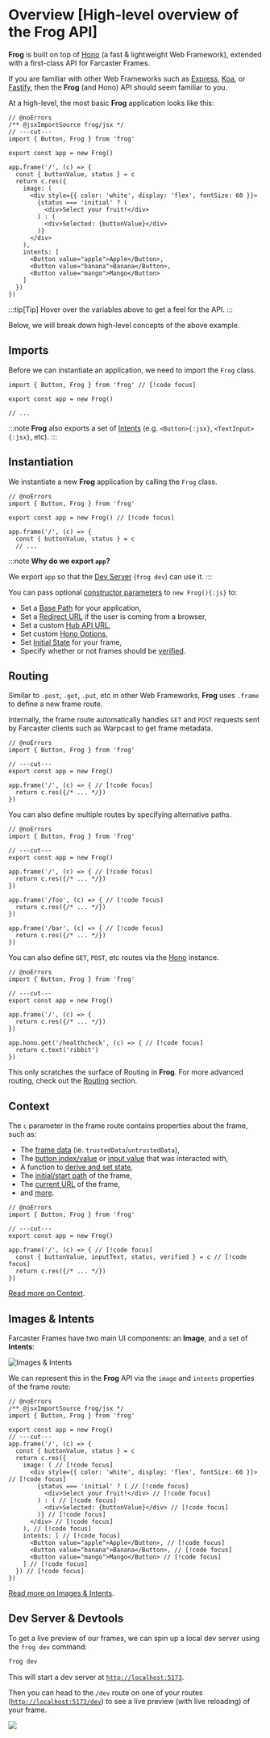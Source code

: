 # Overview [High-level overview of the Frog API] 

**Frog** is built on top of [Hono](https://hono.dev/) (a fast & lightweight Web Framework), 
extended with a first-class API for Farcaster Frames. 

If you are familiar with other Web Frameworks such as [Express](https://expressjs.com/), [Koa](https://koajs.com/), or [Fastify](https://fastify.dev/),
then the **Frog** (and Hono) API should seem familiar to you.

At a high-level, the most basic **Frog** application looks like this:

```tsx twoslash [src/index.tsx]
// @noErrors
/** @jsxImportSource frog/jsx */
// ---cut---
import { Button, Frog } from 'frog'
 
export const app = new Frog()
 
app.frame('/', (c) => {
  const { buttonValue, status } = c
  return c.res({
    image: (
      <div style={{ color: 'white', display: 'flex', fontSize: 60 }}>
        {status === 'initial' ? (
          <div>Select your fruit!</div>
        ) : (
          <div>Selected: {buttonValue}</div>
        )}
      </div>
    ),
    intents: [
      <Button value="apple">Apple</Button>,
      <Button value="banana">Banana</Button>,
      <Button value="mango">Mango</Button>
    ]
  })
})
```

:::tip[Tip]
Hover over the variables above to get a feel for the API.
:::

Below, we will break down high-level concepts of the above example.

## Imports

Before we can instantiate an application, we need to import the `Frog` class.

```tsx twoslash
import { Button, Frog } from 'frog' // [!code focus]
 
export const app = new Frog()

// ...
```

:::note
**Frog** also exports a set of [Intents](/intents/button) (e.g. `<Button>{:jsx}`, `<TextInput>{:jsx}`, etc).
:::

## Instantiation

We instantiate a new **Frog** application by calling the `Frog` class.

```tsx twoslash
// @noErrors
import { Button, Frog } from 'frog'
 
export const app = new Frog() // [!code focus]

app.frame('/', (c) => {
  const { buttonValue, status } = c
  // ...
```

:::note
**Why do we export `app`?**

We export `app` so that the [Dev Server](/getting-started#add-scripts-to-packagejson) (`frog dev`) can use it.
:::

You can pass optional [constructor parameters](/reference/frog#constructor-parameters) to `new Frog(){:js}` to:

- Set a [Base Path](/reference/frog#basepath) for your application,
- Set a [Redirect URL](/reference/frog#browserlocation) if the user is coming from a browser,
- Set a custom [Hub API URL](/reference/frog#hubapiurl),
- Set custom [Hono Options](/reference/frog#honooptions),
- Set [Initial State](/reference/frog#initialstate) for your frame,
- Specify whether or not frames should be [verified](/reference/frog#verify).

## Routing

Similar to `.post`, `.get`, `.put`, etc in other Web Frameworks, **Frog** uses `.frame` to define a new frame route.

Internally, the frame route automatically handles `GET` and `POST` requests sent by Farcaster clients such as Warpcast to
get frame metadata.

```tsx twoslash
// @noErrors
import { Button, Frog } from 'frog'
 
// ---cut---
export const app = new Frog()

app.frame('/', (c) => { // [!code focus]
  return c.res({/* ... */})
})
```

You can also define multiple routes by specifying alternative paths.

```tsx twoslash
// @noErrors
import { Button, Frog } from 'frog'
 
// ---cut---
export const app = new Frog()

app.frame('/', (c) => { // [!code focus]
  return c.res({/* ... */})
})

app.frame('/foo', (c) => { // [!code focus]
  return c.res({/* ... */})
})

app.frame('/bar', (c) => { // [!code focus]
  return c.res({/* ... */})
})
```

You can also define `GET`, `POST`, etc routes via the [Hono](https://hono.dev) instance.

```tsx twoslash
// @noErrors
import { Button, Frog } from 'frog'
 
// ---cut---
export const app = new Frog()

app.frame('/', (c) => {
  return c.res({/* ... */})
})

app.hono.get('/healthcheck', (c) => { // [!code focus]
  return c.text('ribbit')
})
```

This only scratches the surface of Routing in **Frog**. For more advanced routing, check out the [Routing](/concepts/routing) section.

## Context

The `c` parameter in the frame route contains properties about the frame, such as: 

- The [frame data](/reference/frog-frame-context#framedata) (ie. `trustedData`/`untrustedData`),
- The [button index/value](/reference/frog-frame-context#buttonvalue) or [input value](/reference/frog-frame-context#inputvalue) that was interacted with,
- A function to [derive and set state](/reference/frog-frame-context#derivestate),
- The [initial/start path](/reference/frog-frame-context#initialpath) of the frame,
- The [current URL](/reference/frog-frame-context#url) of the frame,
- and [more](/reference/frog-frame-context).

```tsx twoslash
// @noErrors
import { Button, Frog } from 'frog'
 
// ---cut---
export const app = new Frog()

app.frame('/', (c) => { // [!code focus]
  const { buttonValue, inputText, status, verified } = c // [!code focus]
  return c.res({/* ... */})
})
```

[Read more on Context](/reference/frog-frame-context).

## Images & Intents 

Farcaster Frames have two main UI components: an **Image**, and a set of **Intents**:

![Images & Intents](/images-intents.png)

We can represent this in the **Frog** API via the `image` and `intents` properties of the frame route:

```tsx twoslash [src/index.tsx]
// @noErrors
/** @jsxImportSource frog/jsx */
import { Button, Frog } from 'frog'
 
export const app = new Frog()
// ---cut---
app.frame('/', (c) => {
  const { buttonValue, status } = c
  return c.res({
    image: ( // [!code focus]
      <div style={{ color: 'white', display: 'flex', fontSize: 60 }}> // [!code focus]
        {status === 'initial' ? ( // [!code focus]
          <div>Select your fruit!</div> // [!code focus]
        ) : ( // [!code focus]
          <div>Selected: {buttonValue}</div> // [!code focus]
        )} // [!code focus]
      </div> // [!code focus]
    ), // [!code focus]
    intents: [ // [!code focus]
      <Button value="apple">Apple</Button>, // [!code focus]
      <Button value="banana">Banana</Button>, // [!code focus]
      <Button value="mango">Mango</Button> // [!code focus]
    ] // [!code focus]
  }) // [!code focus]
})
```

[Read more on Images & Intents](/concepts/images-intents).

## Dev Server & Devtools

To get a live preview of our frames, we can spin up a local dev server using the `frog dev` command:

```bash
frog dev
```

This will start a dev server at [`http://localhost:5173`](http://localhost:5173).

Then you can head to the `/dev` route on one of your routes ([`http://localhost:5173/dev`](http://localhost:5173/dev)) to see a live preview (with live reloading) of your frame.

![](/devtools.png)
